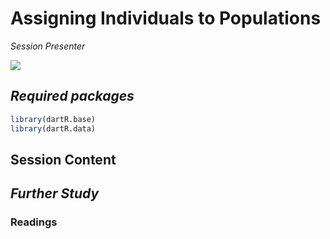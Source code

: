 # Assigning Individuals to Populations

*Session Presenter*

![](images/Presenters4.png)

## *Required packages*

```r
library(dartR.base)
library(dartR.data)
```

## Session Content

## *Further Study*

### Readings
